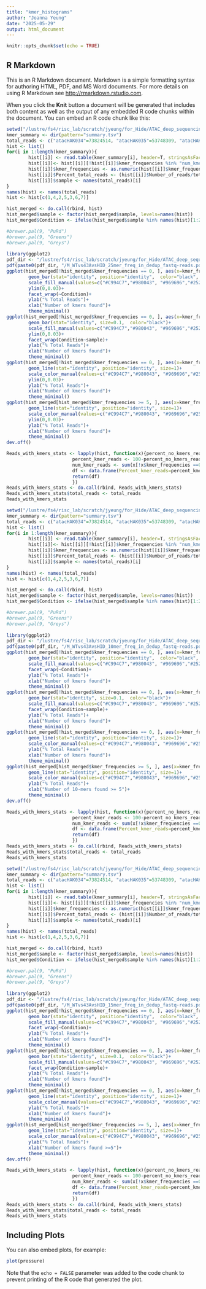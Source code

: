 ```yaml
---
title: "kmer_histograms"
author: "Joanna Yeung"
date: "2025-05-29"
output: html_document
---
```


```r
knitr::opts_chunk$set(echo = TRUE)
```

## R Markdown

This is an R Markdown document. Markdown is a simple formatting syntax for authoring HTML, PDF, and MS Word documents. For more details on using R Markdown see <http://rmarkdown.rstudio.com>.

When you click the **Knit** button a document will be generated that includes both content as well as the output of any embedded R code chunks within the document. You can embed an R code chunk like this:

```r
setwd("/lustre/fs4/risc_lab/scratch/jyeung/for_Hide/ATAC_deep_sequencing_Novogene_05072025/Centromeric_Repeat_Seq/count_kmers_in_fastq_verbose/output/25mers")
kmer_summary <- dir(pattern="summary.tsv")
total_reads <- c("atacHAK034"=73824514, "atacHAK035"=53748309, "atacHAK036"=64541163, "atacHAK040"=49647880, "atacHAK041"=67337271, "atacHAK042"=65405728, "atacHAK045"=89210475)
hist <- list()
for(i in 1:length(kmer_summary)){
        hist[[i]] <- read.table(kmer_summary[i], header=T, stringsAsFactors = FALSE)
        hist[[i]]<- hist[[i]][!hist[[i]]$kmer_frequencies %in% "num_kmers_matched", ]
        hist[[i]]$kmer_frequencies <- as.numeric(hist[[i]]$kmer_frequencies)
        hist[[i]]$Percent_total_reads <- (hist[[i]]$Number_of_reads/total_reads[i])*100
        hist[[i]]$sample <- names(total_reads)[i]
}
names(hist) <- names(total_reads) 
hist <- hist[c(1,4,2,5,3,6,7)]

hist_merged <- do.call(rbind, hist)
hist_merged$sample <- factor(hist_merged$sample, levels=names(hist))
hist_merged$Condition <- ifelse(hist_merged$sample %in% names(hist)[1:2], "Mitosis_WT", ifelse(hist_merged$sample %in% names(hist)[3:4], "Mitosis_43AMut", "Mitosis_HIDMut"))

#brewer.pal(9, "PuRd")
#brewer.pal(9, "Greens")
#brewer.pal(9, "Greys")
 
library(ggplot2)
pdf_dir <- "/lustre/fs4/risc_lab/scratch/jyeung/for_Hide/ATAC_deep_sequencing_Novogene_05072025/Centromeric_Repeat_Seq/count_kmers_in_fastq_verbose/output/Figures"
pdf(paste0(pdf_dir, "/M_WTvs43AvsHID_25mer_freq_in_dedup_fastq-reads.pdf"), width=8, height=4)
ggplot(hist_merged[!hist_merged$kmer_frequencies == 0, ], aes(x=kmer_frequencies, y=Percent_total_reads, fill=sample, alpha=0.3), color="black")+
        geom_bar(stat="identity", position="identity",  color="black", size=0.1)+
        scale_fill_manual(values=c("#C994C7","#980043", "#969696","#252525", "#A1D99B", "#31A354", "#00441B"))+
        ylim(0,0.03)+
        facet_wrap(~Condition)+
        ylab("% Total Reads")+
        xlab("Number of kmers found")+
        theme_minimal()
ggplot(hist_merged[!hist_merged$kmer_frequencies == 0, ], aes(x=kmer_frequencies, y=Percent_total_reads, fill=sample))+
        geom_bar(stat="identity", size=0.1,  color="black")+
        scale_fill_manual(values=c("#C994C7","#980043", "#969696","#252525", "#A1D99B", "#31A354", "#00441B"))+
        ylim(0,0.03)+
        facet_wrap(Condition~sample)+
        ylab("% Total Reads")+
        xlab("Number of kmers found")+
        theme_minimal()
ggplot(hist_merged[!hist_merged$kmer_frequencies == 0, ], aes(x=kmer_frequencies, y=Percent_total_reads, color=sample,))+
        geom_line(stat="identity", position="identity", size=1)+
        scale_color_manual(values=c("#C994C7","#980043", "#969696","#252525", "#A1D99B", "#31A354", "#00441B"))+
        ylim(0,0.03)+
        ylab("% Total Reads")+
        xlab("Number of kmers found")+
        theme_minimal()
ggplot(hist_merged[hist_merged$kmer_frequencies >= 5, ], aes(x=kmer_frequencies, y=Percent_total_reads, color=sample,))+
        geom_line(stat="identity", position="identity", size=1)+
        scale_color_manual(values=c("#C994C7","#980043", "#969696","#252525", "#A1D99B", "#31A354", "#00441B"))+
        ylim(0,0.03)+
        ylab("% Total Reads")+
        xlab("Number of kmers found")+
        theme_minimal()
dev.off()

Reads_with_kmers_stats <- lapply(hist, function(x){percent_no_kmers_reads <- x[x$kmer_frequencies ==0, ]$Percent_total_reads
                        percent_kmer_reads <- 100-percent_no_kmers_reads
                        num_kmer_reads <- sum(x[!x$kmer_frequencies ==0, ]$Number_of_reads)
                        df <- data.frame(Percent_kmer_reads=percent_kmer_reads, Number_of_kmer_reads=num_kmer_reads)
                        return(df)
                        })
Reads_with_kmers_stats <- do.call(rbind, Reads_with_kmers_stats)
Reads_with_kmers_stats$total_reads <- total_reads
Reads_with_kmers_stats 
```

```r
setwd("/lustre/fs4/risc_lab/scratch/jyeung/for_Hide/ATAC_deep_sequencing_Novogene_05072025/Centromeric_Repeat_Seq/count_kmers_in_fastq_verbose/output/10mers")
kmer_summary <- dir(pattern="summary.tsv")
total_reads <- c("atacHAK034"=73824514, "atacHAK035"=53748309, "atacHAK036"=64541163, "atacHAK040"=49647880, "atacHAK041"=67337271, "atacHAK042"=65405728, "atacHAK045"=89210475)
hist <- list()
for(i in 1:length(kmer_summary)){
        hist[[i]] <- read.table(kmer_summary[i], header=T, stringsAsFactors = FALSE)
        hist[[i]]<- hist[[i]][!hist[[i]]$kmer_frequencies %in% "num_kmers_matched", ]
        hist[[i]]$kmer_frequencies <- as.numeric(hist[[i]]$kmer_frequencies)
        hist[[i]]$Percent_total_reads <- (hist[[i]]$Number_of_reads/total_reads[i])*100
        hist[[i]]$sample <- names(total_reads)[i]
}
names(hist) <- names(total_reads) 
hist <- hist[c(1,4,2,5,3,6,7)]

hist_merged <- do.call(rbind, hist)
hist_merged$sample <- factor(hist_merged$sample, levels=names(hist))
hist_merged$Condition <- ifelse(hist_merged$sample %in% names(hist)[1:2], "Mitosis_WT", ifelse(hist_merged$sample %in% names(hist)[3:4], "Mitosis_43AMut", "Mitosis_HIDMut"))

#brewer.pal(9, "PuRd")
#brewer.pal(9, "Greens")
#brewer.pal(9, "Greys")
 
library(ggplot2)
pdf_dir <- "/lustre/fs4/risc_lab/scratch/jyeung/for_Hide/ATAC_deep_sequencing_Novogene_05072025/Centromeric_Repeat_Seq/count_kmers_in_fastq_verbose/output/Figures"
pdf(paste0(pdf_dir, "/M_WTvs43AvsHID_10mer_freq_in_dedup_fastq-reads.pdf"), width=8, height=4)
ggplot(hist_merged[!hist_merged$kmer_frequencies == 0, ], aes(x=kmer_frequencies, y=Percent_total_reads, fill=sample, alpha=0.3), color="black")+
        geom_bar(stat="identity", position="identity",  color="black", size=0.1)+
        scale_fill_manual(values=c("#C994C7","#980043", "#969696","#252525", "#A1D99B", "#31A354", "#00441B"))+
        facet_wrap(~Condition)+
        ylab("% Total Reads")+
        xlab("Number of kmers found")+
        theme_minimal()
ggplot(hist_merged[!hist_merged$kmer_frequencies == 0, ], aes(x=kmer_frequencies, y=Percent_total_reads, fill=sample))+
        geom_bar(stat="identity", size=0.1,  color="black")+
        scale_fill_manual(values=c("#C994C7","#980043", "#969696","#252525", "#A1D99B", "#31A354", "#00441B"))+
        facet_wrap(Condition~sample)+
        ylab("% Total Reads")+
        xlab("Number of kmers found")+
        theme_minimal()
ggplot(hist_merged[!hist_merged$kmer_frequencies == 0, ], aes(x=kmer_frequencies, y=Percent_total_reads, color=sample,))+
        geom_line(stat="identity", position="identity", size=1)+
        scale_color_manual(values=c("#C994C7","#980043", "#969696","#252525", "#A1D99B", "#31A354", "#00441B"))+
        ylab("% Total Reads")+
        xlab("Number of kmers found")+
        theme_minimal()
ggplot(hist_merged[hist_merged$kmer_frequencies >= 5, ], aes(x=kmer_frequencies, y=Percent_total_reads, color=sample,))+
        geom_line(stat="identity", position="identity", size=1)+
        scale_color_manual(values=c("#C994C7","#980043", "#969696","#252525", "#A1D99B", "#31A354", "#00441B"))+
        ylab("% Total Reads")+
        xlab("Number of 10-mers found >= 5")+
        theme_minimal()
dev.off()

Reads_with_kmers_stats <- lapply(hist, function(x){percent_no_kmers_reads <- x[x$kmer_frequencies ==0, ]$Percent_total_reads
                        percent_kmer_reads <- 100-percent_no_kmers_reads
                        num_kmer_reads <- sum(x[!x$kmer_frequencies ==0, ]$Number_of_reads)
                        df <- data.frame(Percent_kmer_reads=percent_kmer_reads, Number_of_kmer_reads=num_kmer_reads)
                        return(df)
                        })
Reads_with_kmers_stats <- do.call(rbind, Reads_with_kmers_stats)
Reads_with_kmers_stats$total_reads <- total_reads
Reads_with_kmers_stats
```


```r
setwd("/lustre/fs4/risc_lab/scratch/jyeung/for_Hide/ATAC_deep_sequencing_Novogene_05072025/Centromeric_Repeat_Seq/count_kmers_in_fastq_verbose/output/15mers")
kmer_summary <- dir(pattern="summary.tsv")
total_reads <- c("atacHAK034"=73824514, "atacHAK035"=53748309, "atacHAK036"=64541163, "atacHAK040"=49647880, "atacHAK041"=67337271, "atacHAK042"=65405728, "atacHAK045"=89210475)
hist <- list()
for(i in 1:length(kmer_summary)){
        hist[[i]] <- read.table(kmer_summary[i], header=T, stringsAsFactors = FALSE)
        hist[[i]]<- hist[[i]][!hist[[i]]$kmer_frequencies %in% "num_kmers_matched", ]
        hist[[i]]$kmer_frequencies <- as.numeric(hist[[i]]$kmer_frequencies)
        hist[[i]]$Percent_total_reads <- (hist[[i]]$Number_of_reads/total_reads[i])*100
        hist[[i]]$sample <- names(total_reads)[i]
}
names(hist) <- names(total_reads) 
hist <- hist[c(1,4,2,5,3,6,7)]

hist_merged <- do.call(rbind, hist)
hist_merged$sample <- factor(hist_merged$sample, levels=names(hist))
hist_merged$Condition <- ifelse(hist_merged$sample %in% names(hist)[1:2], "Mitosis_WT", ifelse(hist_merged$sample %in% names(hist)[3:4], "Mitosis_43AMut", "Mitosis_HIDMut"))

#brewer.pal(9, "PuRd")
#brewer.pal(9, "Greens")
#brewer.pal(9, "Greys")
 
library(ggplot2)
pdf_dir <- "/lustre/fs4/risc_lab/scratch/jyeung/for_Hide/ATAC_deep_sequencing_Novogene_05072025/Centromeric_Repeat_Seq/count_kmers_in_fastq_verbose/output/Figures"
pdf(paste0(pdf_dir, "/M_WTvs43AvsHID_15mer_freq_in_dedup_fastq-reads.pdf"), width=8, height=4)
ggplot(hist_merged[!hist_merged$kmer_frequencies == 0, ], aes(x=kmer_frequencies, y=Percent_total_reads, fill=sample, alpha=0.3), color="black")+
        geom_bar(stat="identity", position="identity",  color="black", size=0.1)+
        scale_fill_manual(values=c("#C994C7","#980043", "#969696","#252525", "#A1D99B", "#31A354", "#00441B"))+
        facet_wrap(~Condition)+
        ylab("% Total Reads")+
        xlab("Number of kmers found")+
        theme_minimal()
ggplot(hist_merged[!hist_merged$kmer_frequencies == 0, ], aes(x=kmer_frequencies, y=Percent_total_reads, fill=sample))+
        geom_bar(stat="identity", size=0.1,  color="black")+
        scale_fill_manual(values=c("#C994C7","#980043", "#969696","#252525", "#A1D99B", "#31A354", "#00441B"))+
        facet_wrap(Condition~sample)+
        ylab("% Total Reads")+
        xlab("Number of kmers found")+
        theme_minimal()
ggplot(hist_merged[!hist_merged$kmer_frequencies == 0, ], aes(x=kmer_frequencies, y=Percent_total_reads, color=sample,))+
        geom_line(stat="identity", position="identity", size=1)+
        scale_color_manual(values=c("#C994C7","#980043", "#969696","#252525", "#A1D99B", "#31A354", "#00441B"))+
        ylab("% Total Reads")+
        xlab("Number of kmers found")+
        theme_minimal()
ggplot(hist_merged[hist_merged$kmer_frequencies >= 5, ], aes(x=kmer_frequencies, y=Percent_total_reads, color=sample,))+
        geom_line(stat="identity", position="identity", size=1)+
        scale_color_manual(values=c("#C994C7","#980043", "#969696","#252525", "#A1D99B", "#31A354", "#00441B"))+
        ylab("% Total Reads")+
        xlab("Number of kmers found >=5")+
        theme_minimal()
dev.off()

Reads_with_kmers_stats <- lapply(hist, function(x){percent_no_kmers_reads <- x[x$kmer_frequencies ==0, ]$Percent_total_reads
                        percent_kmer_reads <- 100-percent_no_kmers_reads
                        num_kmer_reads <- sum(x[!x$kmer_frequencies ==0, ]$Number_of_reads)
                        df <- data.frame(Percent_kmer_reads=percent_kmer_reads, Number_of_kmer_reads=num_kmer_reads)
                        return(df)
                        })
Reads_with_kmers_stats <- do.call(rbind, Reads_with_kmers_stats)
Reads_with_kmers_stats$total_reads <- total_reads
Reads_with_kmers_stats
```

## Including Plots

You can also embed plots, for example:

```r
plot(pressure)
```

Note that the `echo = FALSE` parameter was added to the code chunk to prevent printing of the R code that generated the plot.
